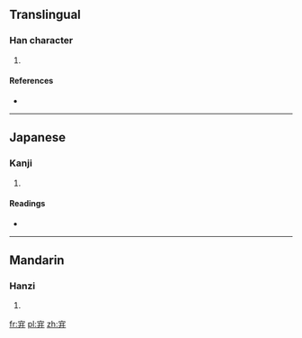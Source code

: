 ==Translingual==

===Han character===
{{Han char|rn=40|rad=宀|as=04|sn=7|four=|canj=十廿廿 (JTT)}}

# {{defn|Han|sort=宀04}}

====References====
* {{Han ref|kx=0283.050|dkj=07092|dj=0556.130|hdz=20914.010|uh=5B91|ud=23441}}

----

==Japanese==

===Kanji===
{{ja-kanji|grade=|rs=宀04}}

# {{defn|lang=ja|sort=宀04}}

====Readings====
* {{ja-readings|on=[[せい]] (sei), [[しょう]] (shō)|kun=[[うちいど]] (uchiido)}}

----

==Mandarin==

===Hanzi===
{{cmn-hanzi|pin=[[jǐng]] ([[jing3]])|wg=ching<sup>3</sup>}}

# {{defn|lang=cmn|sort=宀04}}

[[fr:宑]]
[[pl:宑]]
[[zh:宑]]